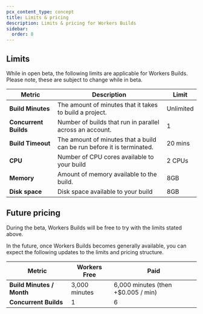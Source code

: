 ```yaml
---
pcx_content_type: concept
title: Limits & pricing
description: Limits & pricing for Workers Builds
sidebar:
  order: 8
---
```


## Limits

While in open beta, the following limits are applicable for Workers Builds. Please note, these are subject to change while in beta.

| Metric                | Description                                                            | Limit     |
| --------------------- | ---------------------------------------------------------------------- | --------- |
| **Build Minutes**     | The amount of minutes that it takes to build a project.                | Unlimited |
| **Concurrent Builds** | Number of builds that run in parallel across an account.               | 1         |
| **Build Timeout**     | The amount of minutes that a build can be run before it is terminated. | 20 mins   |
| **CPU**               | Number of CPU cores available to your build                            | 2 CPUs    |
| **Memory**            | Amount of memory available to the build.                               | 8GB       |
| **Disk space**        | Disk space available to your build                                     | 8GB       |

## Future pricing

During the beta, Workers Builds will be free to try with the limits stated above.

In the future, once Workers Builds becomes generally available, you can expect the following updates to the limits and pricing structure.

| Metric                    | Workers Free  | Paid                               |
| ------------------------- | ------------- | ---------------------------------- |
| **Build Minutes / Month** | 3,000 minutes | 6,000 minutes (then +$0.005 / min) |
| **Concurrent Builds**     | 1             | 6                                  |
